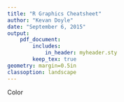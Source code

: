 ```yaml
---
title: "R Graphics Cheatsheet"
author: "Kevan Doyle"
date: "September 6, 2015"
output: 
    pdf_document:
        includes:
            in_header: myheader.sty
        keep_tex: true
geometry: margin=0.5in
classoption: landscape
---
```


[//]: A comment

\raggedright
\footnotesize


<!-- multicol parameters -->
<!-- These lengths are set only within the two main columns -->
\setlength{\columnseprule}{0.25pt}
\setlength{\premulticols}{1pt}
\setlength{\postmulticols}{1pt}
\setlength{\multicolsep}{1pt}
\setlength{\columnsep}{2pt}

\begin{multicols}{3}[\section{Base Package Graphics}]
\raggedcolumns

\newlength{\tabularwidth}
\newlength{\widthleftcol}
\newlength{\widthrightcol}
\section{par}
For colors, see 'Color Specification' below \\
RO = Read Only; PO = set only by calling 'par()' \\
NDC = Normalized Device Coordinates \\

% -------------------------------------------------------------------
% I need to break this info up into separate tabular environments, 
% one per column because, unlike the LaTeX cheatsheet
% I took this template from, there are more items in the tabular
% environment than the height of the column in a single page.
% -------------------------------------------------------------------
% 'par' column 1
% -------------------------------------------------------------------
\setlength{\tabcolsep}{0pt}
\setlength{\tabularwidth}{0.33\textwidth}
\setlength{\widthleftcol}{0.21\tabularwidth}
\setlength{\widthrightcol}{\tabularwidth}
\addtolength{\widthrightcol}{-\widthleftcol}
\begin{tabular}[t]{@{}p{\widthleftcol}p{\widthrightcol}@{}}
\hline
\verb|adj| & 0=left, 0.5=center, 1=right-justified \\
\verb|ann| & FALSE=no annotation \\
\verb|bg| & background color \\
\verb|bty| & box around plots: characters o,1,7,c,u,j,n \\
\verb|cex| & amount to magnify text and symbols \\
\verb|cex.axis| & amount to magnify axis annotation relative to cex \\
\verb|cex.lab| & amount to magnify x \& y labels relative to cex \\
\verb|cex.main| & amount to magnify main titles relative to cex \\
\verb|cex.sub| & amount to magnify main sub-titles relative to cex \\
\verb|cin| & character size in inches (='cra' with different units) RO \\
\verb|col| & default plotting color \\
\verb|col.axis| & color for axis annotation \\
\verb|col.lab| & color for x \& y labels \\
\verb|col.main| & color for main titles \\
\verb|col.sub| & color for sub-titles \\
\verb|cra| & character size in raster units (pixels) RO \\
\verb|crt| & character rotation in degrees (see 'srt' for strings) \\
\verb|csi| & character height (size) in inches (=cin[2]) RO \\
\verb|cxy| & character size (width, height) in user coordinates (par("cxy")=par("cin")/par("pin") scaled to user coords). RO [strwidth() \& strheight() are more precise] \\
\verb|din| & device dimensions (width, height) in inches RO \\
\verb|err| & degree of error reporting desired [unimplemented] \\
\verb|family| & name of font family \\
\verb|fg| & foreground color \\
\verb|fig| (PO) & figure region in the display region of the device in NDC; numerical vector c(x1, x2, y1, y2). To add to an existing plot, use new=TRUE. \\
\verb|fin| (PO) & figure region dimensions (width, height) in inches. Starts a new plot. \\
\verb|font| & an integer which specifies which font to use. 1 plain; 2 bold; 3 itialic; 4 bold italic; 5 Symbol font. \\
\verb|font.axis| & font for axis annotation \\
\verb|font.lab| & font for x \& y labels \\
\verb|font.main| & font for main titles \\
\verb|font.sub| & font for sub-titles \\
\hline
\end{tabular}

% -------------------------------------------------------------------
% 'par' column 2
% -------------------------------------------------------------------
\setlength{\tabcolsep}{0pt}
\setlength{\tabularwidth}{0.33\textwidth}
\setlength{\widthleftcol}{0.21\tabularwidth}
\setlength{\widthrightcol}{\tabularwidth}
\addtolength{\widthrightcol}{-\widthleftcol}
\begin{tabular}[t]{@{}p{\widthleftcol}p{\widthrightcol}@{}}
\hline
\verb|lab| & axis style: 0 parallel; 1 horizontal; 2 perpendicular; 3 vertical \\
\verb|lend| & line end style, integer or string: 0 or "round""; 1 or "butt""; 2 or "square"" \\
\verb|lheight| (PO) & line height multiplier \\
\verb|ljoin| & line join style, integer or string: 0 or "round""; 1 or "mitre""; 2 or "bevel" \\
\verb|lmitre| & line mitre limit (larger than 1; default 10) \\
\verb|lty| & line type, integer or string: 0 "blank"; 1 "solid"; 2 "dashed"; 3 "dotted"; 4 "dotdash"; 5 "longdash"; 6 "twodash" \\
\verb|lwd| & line width; default 1 \\
\verb|mai| (PO) & margin size in inches; numerical vector c(bottom, left, top, right) \\
\verb|mar| (PO) & margin size in lines; numerical vector c(bottom, left, top, right); default is c(5,4,4,2)+0.1 \\
\verb|mex| (PO) & character size expansion factor used to describe coordinates in the margins of plots \\
\parbox[t]{\widthleftcol}{
    \texttt{mfcol} \\
    \texttt{mfrow} (PO)
    } & number of cols and rows in an array of plots; numerical vector c(nr,nc); try alternatives layout() or split.screen()  \\
\verb|mfg| (PO) & which figure in an array of figures is being drawn (query) or is to be drawn (set); numerical vector c(i,j); the array must have already been set with mfcol and/or mfrow \\
\verb|mgp| & margin line (in \verb|mex| units) for the axis title, labels and axis line; numeric vector c(mltitle, mlaxislabels, mlaxisline) \\
\verb|new| (PO) & if TRUE, don't clean the frame; if FALSE (default), clean the frame before drawing; a warning is issued of the device does not already contain a high-level plot \\
\verb|oma| (PO) & outer margins in lines of text; numeric vector c(bottom, left, top, right) \\
\verb|omd| (PO) & region inside outer margins in NDC; numeric vector c(x1,x2,y1,y2) \\
\verb|omi| (PO) & outer margin size in inches; numeric vector c(x1, x2, y1, y2) \\
\verb|page| & boolean indicating if the next call to plot.new() will start  a new page. May be FALSE with multiple figures on the page. RO \\
\verb|pch| & integer specifying a symbol or a character to be used as the default symbol for plotting points. \\
\hline 
\end{tabular}

% -------------------------------------------------------------------
% 'par' column 3
% -------------------------------------------------------------------
\setlength{\tabcolsep}{0pt}
\setlength{\tabularwidth}{0.33\textwidth}
\setlength{\widthleftcol}{0.21\tabularwidth}
\setlength{\widthrightcol}{\tabularwidth}
\addtolength{\widthrightcol}{-\widthleftcol}
\begin{tabular}[t]{@{}p{\widthleftcol}p{\widthrightcol}@{}}
\hline
\verb|pin| (PO) & plot dimensions in inches; numeric vector c(width, height) \\
\verb|plt| (PO) & coordinates of the plot region as fractions of the current figure region; numeric vector c(x1, x2, y1, y2) \\
\verb|ps| (PO) & point size of text (not of point symbols), usually in 1/72 of an inch; integer \\
\verb|pty| (PO) & plot region type; character: "s" square plot; "m" maximal plot \\
\verb|srt| & string rotation in degrees (see \verb|crt|); only supported by \verb|text()| \\
\verb|tck| & tick mark length as a fraction of the smaller of width or height of plotting region; tck=1 draws grid lines; tck=NA (default) $\Rightarrow$ tcl=-0.5 \\
\verb|tcl| & tick mark length as a fraction of the height of a line of text; default -0.5; tcl=NA $\Rightarrow$ tck=-0.01 \\
\verb|usr| (PO) & extremes of the user coordinates of the plotting region; numeric vector c(x1, x2, y1, y2); for log scales, x-limits will be 10 \textasciicircum \ par("usr")[1:2] (y-limits will be [3:4]) \\
\verb|xaxp| & \parbox[t]{\widthrightcol}{
non-log scale: extreme tick-marks and number of intervals \\
log scale: lowest and highest power of 10 inside the user coordinates and n=1 marks at 10 \textasciicircum \ j for integerj; n=2 marks at k 10 \textasciicircum \ j with k in \{1,5\}; n=3 marks at 10 \textasciicircum \ j with k in \{1,2,5\} \\
numeric vector c(x1, x2, n)
} \\
\verb|xaxs| & style of x-axis interval calculation: "r" regular; "i" internal \\
\verb|xaxt| & x-axis type; "n" no axis plotting; "s" standard \\
\verb|xlog| (PO) & x-axis log scale boolean \\
\verb|xpd| & plot clipping: FALSE plot region; TRUE figure region; NA device region \\
\verb|yaxp| & \parbox[t]{\widthrightcol}{
non-log scale: extreme tick-marks and number of intervals \\
log scale: see \texttt{xaxp} above \\
numeric vector c(y1, y2, n)
} \\
\verb|yaxs| & style of y-axis interval calculation: "r" regular; "i" internal \\
\verb|yaxt| & y-axis type; "n" no axis plotting; "s" standard \\
\verb|ylbias| (PO) & used in the positioning of text in the margins by \verb|axis()| and \verb|mtext()|; set to 0.2 \\
\verb|ylog| (PO) & y-axis log scale boolean \\
\hline
\end{tabular}

\end{multicols}


\newpage

\section{Base Package Plotting Functions}

\setlength{\tabcolsep}{0pt}
\setlength{\tabularwidth}{1.0\textwidth}
\setlength{\widthleftcol}{0.4\tabularwidth}
\setlength{\widthrightcol}{\tabularwidth}
\addtolength{\widthrightcol}{-\widthleftcol}
\begin{tabular}[t]{@{}p{\widthleftcol}p{\widthrightcol}@{}}
\parbox[t]{\widthleftcol}{
    \raggedright
    \texttt{text(x, y=NULL,labels=seq\_along(x), 
        adj=NULL, 
        pos=NULL, 
        offset=0.5, 
        vfont=NULL, 
        cex=1, col=NULL, font=NULL,...)
    }
}
 & 
\parbox[t]{\widthrightcol}{
    \raggedright
    draws strings in vector labels at pt. x, y
} \\
\parbox[t]{\widthleftcol}{
    \raggedright
    \texttt{points(x, y=NULL, type="p", ...)}
} & get help //
\end{tabular}

\section{Color Specification}
Color
